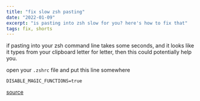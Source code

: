 ```yaml
---
title: "fix slow zsh pasting"
date: "2022-01-09"
excerpt: "is pasting into zsh slow for you? here's how to fix that"
tags: fix, shorts
---
```


if pasting into your zsh command line takes some seconds, and it looks like it types from your clipboard letter for letter, then this could potentially help you.

open your `.zshrc` file and put this line somewhere

```
DISABLE_MAGIC_FUNCTIONS=true
```

[source](https://github.com/ohmyzsh/ohmyzsh/wiki/Settings#disable_magic_functions)
